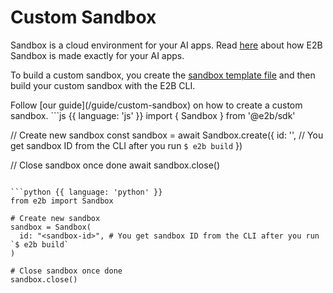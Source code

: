 # Custom Sandbox

Sandbox is a cloud environment for your AI apps.
Read [here](/sandbox/overview) about how E2B Sandbox is made exactly for your AI apps.

To build a custom sandbox, you create the [sandbox template file](/sandbox/templates/template-file) and then build your custom sandbox with the E2B CLI.

<Note>
Follow [our guide](/guide/custom-sandbox) on how to create a custom sandbox.
</Note>


<CodeGroup title="Using custom sandbox with SDK" isRunnable={false}>
```js {{ language: 'js' }}
import { Sandbox } from '@e2b/sdk'

// Create new sandbox
const sandbox = await Sandbox.create({
  id: '<sandbox-id>', // You get sandbox ID from the CLI after you run `$ e2b build`
})

// Close sandbox once done
await sandbox.close()
```

```python {{ language: 'python' }}
from e2b import Sandbox

# Create new sandbox
sandbox = Sandbox(
  id: "<sandbox-id>", # You get sandbox ID from the CLI after you run `$ e2b build`
)

# Close sandbox once done
sandbox.close()
```
</CodeGroup>